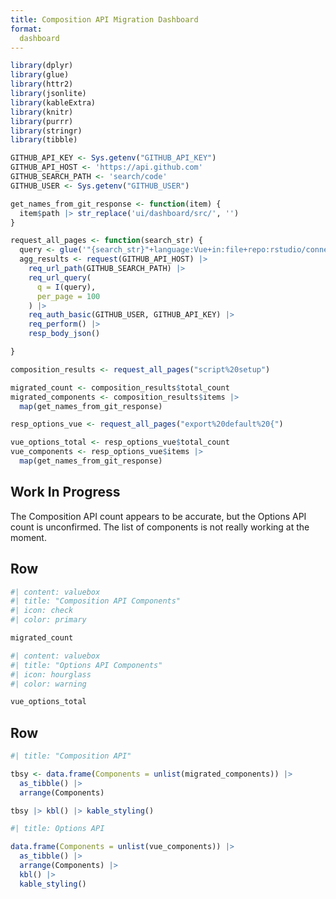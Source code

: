 ```yaml
---
title: Composition API Migration Dashboard
format:
  dashboard
---
```


```r
library(dplyr)
library(glue)
library(httr2)
library(jsonlite)
library(kableExtra)
library(knitr)
library(purrr)
library(stringr)
library(tibble)

GITHUB_API_KEY <- Sys.getenv("GITHUB_API_KEY")
GITHUB_API_HOST <- 'https://api.github.com'
GITHUB_SEARCH_PATH <- 'search/code'
GITHUB_USER <- Sys.getenv("GITHUB_USER")

get_names_from_git_response <- function(item) {
  item$path |> str_replace('ui/dashboard/src/', '')
}

request_all_pages <- function(search_str) {
  query <- glue('"{search_str}"+language:Vue+in:file+repo:rstudio/connect')
  agg_results <- request(GITHUB_API_HOST) |> 
    req_url_path(GITHUB_SEARCH_PATH) |>
    req_url_query(
      q = I(query),
      per_page = 100
    ) |> 
    req_auth_basic(GITHUB_USER, GITHUB_API_KEY) |>
    req_perform() |>
    resp_body_json()

}
```

```r
composition_results <- request_all_pages("script%20setup")

migrated_count <- composition_results$total_count
migrated_components <- composition_results$items |>
  map(get_names_from_git_response)
```

```r
resp_options_vue <- request_all_pages("export%20default%20{")

vue_options_total <- resp_options_vue$total_count
vue_components <- resp_options_vue$items |>
  map(get_names_from_git_response)
```

::: {.callout-warning}
## Work In Progress

The Composition API count appears to be accurate, but the Options API count is unconfirmed. The list of components is not really working at the moment.
:::

## Row

```r
#| content: valuebox
#| title: "Composition API Components"
#| icon: check
#| color: primary

migrated_count
```

```r
#| content: valuebox
#| title: "Options API Components"
#| icon: hourglass
#| color: warning

vue_options_total
```

## Row {.tabset}

```r
#| title: "Composition API"

tbsy <- data.frame(Components = unlist(migrated_components)) |>
  as_tibble() |>
  arrange(Components)

tbsy |> kbl() |> kable_styling()
```

```r
#| title: Options API

data.frame(Components = unlist(vue_components)) |>
  as_tibble() |>
  arrange(Components) |>
  kbl() |>
  kable_styling()
```
